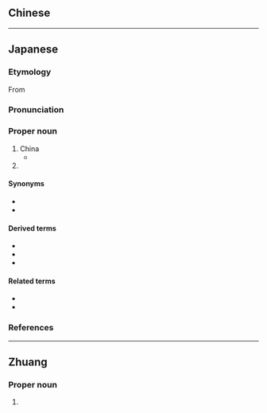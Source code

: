 ==Chinese==
----

==Japanese==
===Etymology===
From 

===Pronunciation===
===Proper noun===

# China {{gl|country in east Asia}}
#*
# {{lb|ja|region of Japan}} 

====Synonyms====
* 
* 

====Derived terms====
* 
* 
* 

====Related terms====
* 
* 

===References===
----

==Zhuang==

===Proper noun===

#